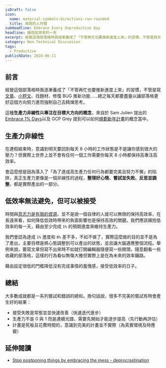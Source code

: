 ```yaml
---
isDraft: false
icon:
  name: material-symbols:directions-run-rounded
  title: 奔跑的人符號
subHeadline: Embrace Every Unproductive Day
headline: 擁抱低效率的一天
excerpt: 經營這個部落格時我逐漸養成了「不管再忙也要推新進度上來」的習慣，不管是寫文章、小短文、找題材、修復 BUG 推新功能……總之每天都要盡量以讓部落格更好這個方向努力進而強制自己去精煉思考。這種生產力非線性與專注在目標大方向的概念幫助我建立了不少習慣。
category: Non-Technical Discussion
tags:
  - Productive
publishDate: 2024-06-11
---
```


## 前言

經營這個部落格時我逐漸養成了「不管再忙也要推新進度上來」的習慣，不管是寫[文章](https://www.webdong.dev/post/)、[小短文](https://www.webdong.dev/shortpost/)、找題材、修復 BUG 推新功能……總之每天都要盡量以讓部落格更好這個方向努力進而強制自己去精煉思考。

這種**生產力非線性**與**專注在目標大方向的概念**，來自於 Sam Julien 提出的 [Embrace 1% Days](https://www.samjulien.com/embrace-1-percent-days)以及 GCP Grey 提到可以如何[規劃新年計畫](https://www.youtube.com/watch?v=NVGuFdX5guE)的概念當中。

## 生產力非線性

在連假結束時，意識到明天要回到每天 8 小時的工作狀態是不是讓你感到很大的壓力？但實際上世界上並不會有任何一個工作需要你每天 8 小時都保持高專注高效率。

會這麼想是因為落入了「為了達成高生產力任何行為都要完美且努力不懈」的陷阱，真正生產力更像是一個非線性的過程，**整理好心情、嘗試並失敗、反思並調整**，都是實際產出的一部分。

## 低效率無法避免，但可以被接受

時間與[意志力是有限的資源](https://www.youtube.com/watch?v=k2Wcu6aGyz8)，並不是說一個自律的人就可以無限的保持高效率，在長遠來看，如何降低低效時帶來的負面影響也是保持高效的關鍵。我們應該擁抱低效率的每一天，藉由至少完成 `1%` 的預期進度來維持生產力。

我們會認為達成 `1%` 進度和 `0%` 差不多，不如不做了，實際這麼做的目的並不是為了產出，主要目標是將心態調整到可以產出的狀態，並且讓大腦適應整個流程。舉例來說，要寫文章但寫不出來時不如就打開編輯器隨便寫一些開頭，隨意翻看一些收藏的部落格，這樣的行為看似無傷大雅但實際上是在為未來的效率鋪路。

藉由設定很低的門檻降低沒有完成事情的羞愧感，接受低效率的日子。

## 總結

大多數成就都是一系列嘗試和錯誤的總和。換句話說，很多不完美的嘗試有時會產生好的結果：

- 接受失敗是常態並並快速改善（快速迭代進步）
- 生產力不是 0 與 1 而是連續光譜，需要先開始才能逐步提高（先行動再評估）
- 計畫是死板且花費時間的，意識到完美的計畫並不實際（為真實環境及時應變）

## 延伸閱讀

- [Stop postponing things by embracing the mess - deprocrastination](https://www.deprocrastination.co/blog/stop-postponing-things-by-embracing-the-mess?ref=dailydev)
